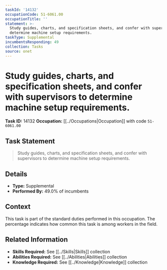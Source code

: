 ```yaml
---
taskId: '14132'
occupationCode: 51-6061.00
occupationTitle: ''
statement: >-
  Study guides, charts, and specification sheets, and confer with supervisors to
  determine machine setup requirements.
taskType: Supplemental
incumbentsResponding: 49
collection: Tasks
source: onet
---
```

# Study guides, charts, and specification sheets, and confer with supervisors to determine machine setup requirements.

**Task ID:** 14132
**Occupation:** [[../Occupations|Occupation]] with code `51-6061.00`

## Task Statement

> Study guides, charts, and specification sheets, and confer with supervisors to determine machine setup requirements.

## Details

- **Type:** Supplemental
- **Performed By:** 49.0% of incumbents

## Context

This task is part of the standard duties performed in this occupation. The percentage indicates how common this task is among workers in the field.

## Related Information

- **Skills Required:** See [[../Skills|Skills]] collection
- **Abilities Required:** See [[../Abilities|Abilities]] collection
- **Knowledge Required:** See [[../Knowledge|Knowledge]] collection
